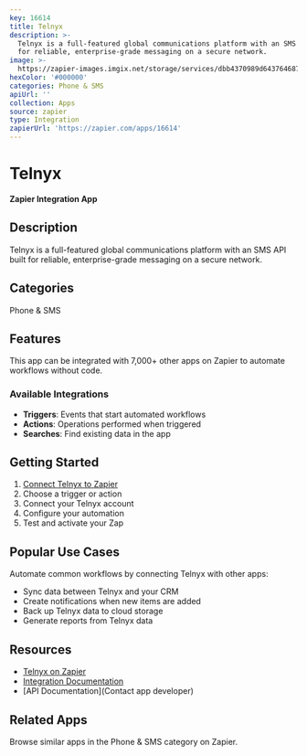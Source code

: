 ```yaml
---
key: 16614
title: Telnyx
description: >-
  Telnyx is a full-featured global communications platform with an SMS API built
  for reliable, enterprise-grade messaging on a secure network.
image: >-
  https://zapier-images.imgix.net/storage/services/dbb4370989d643764687b608073d0828.png?auto=format%2Ccompress&ixlib=python-3.0.0&q=50
hexColor: '#000000'
categories: Phone & SMS
apiUrl: ''
collection: Apps
source: zapier
type: Integration
zapierUrl: 'https://zapier.com/apps/16614'
---
```

# Telnyx

**Zapier Integration App**

## Description

Telnyx is a full-featured global communications platform with an SMS API built for reliable, enterprise-grade messaging on a secure network.

## Categories

Phone & SMS

## Features

This app can be integrated with 7,000+ other apps on Zapier to automate workflows without code.

### Available Integrations

- **Triggers**: Events that start automated workflows
- **Actions**: Operations performed when triggered
- **Searches**: Find existing data in the app

## Getting Started

1. [Connect Telnyx to Zapier](https://zapier.com/apps/16614)
2. Choose a trigger or action
3. Connect your Telnyx account
4. Configure your automation
5. Test and activate your Zap

## Popular Use Cases

Automate common workflows by connecting Telnyx with other apps:

- Sync data between Telnyx and your CRM
- Create notifications when new items are added
- Back up Telnyx data to cloud storage
- Generate reports from Telnyx data

## Resources

- [Telnyx on Zapier](https://zapier.com/apps/16614)
- [Integration Documentation](https://zapier.com/apps/16614/integrations)
- [API Documentation](Contact app developer)

## Related Apps

Browse similar apps in the Phone & SMS category on Zapier.
